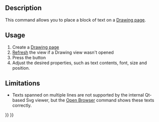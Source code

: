 <languages/>
{{Docnav
|[[Drawing_View|Insert a view]]
|[[Drawing_Clip|Clip]]
|[[Drawing_Workbench|Drawing]]
|IconL=Drawing_View.png
|IconC=Workbench_Drawing.svg
|IconR=Drawing_Clip.png
}}

<div class="mw-translate-fuzzy">
{{GuiCommand/es|Name=Drawing Annotation|Name/es=Drawing Annotation|Workbenches=[[Drawing Workbench/es|Drawing]], Complete|MenuLocation=Drawing → Annotation|Shortcut=none}}
</div>

== Description ==

This command allows you to place a block of text on a [[Drawing Landscape A3|Drawing page]].

==Usage==

# Create a [[Drawing Landscape A3|Drawing page]]
# [[Std_Refresh|Refresh]] the view if a Drawing view wasn't opened
# Press the {{KEY|[[Image:Drawing Annotation.png|16px]] [[Drawing Annotation|Drawing Annotation]]}} button
# Adjust the desired properties, such as text contents, font, size and position.

== Limitations ==

* Texts spanned on multiple lines are not supported by the internal Qt-based Svg viewer, but the [[Drawing Openbrowser|Open Browser]] command shows these texts correctly.
{{clear}}

{{Docnav
|[[Drawing_View|Insert a view]]
|[[Drawing_Clip|Clip]]
|[[Drawing_Workbench|Drawing]]
|IconL=Drawing_View.png
|IconC=Workbench_Drawing.svg
|IconR=Drawing_Clip.png
}}

{{Drawing Tools navi{{#translation:}}}}
{{Userdocnavi{{#translation:}}}}